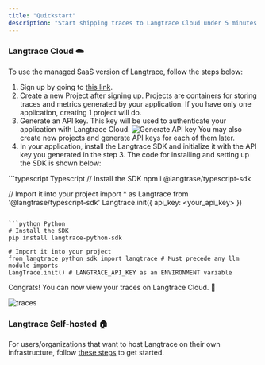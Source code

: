 ```yaml
---
title: "Quickstart"
description: "Start shipping traces to Langtrace Cloud under 5 minutes!"
---
```


### Langtrace Cloud ☁️

To use the managed SaaS version of Langtrace, follow the steps below:

1. Sign up by going to [this link](https://langtrace.ai/signup).
2. Create a new Project after signing up. Projects are containers for storing traces and metrics generated by your application. If you have only one application, creating 1 project will do.
3. Generate an API key. This key will be used to authenticate your application with Langtrace Cloud.
   ![Generate API key](/images/SCR-20240402-kvdo.png)
   <Tip>
     You may also create new projects and generate API keys for each of them
     later.
   </Tip>
4. In your application, install the Langtrace SDK and initialize it with the API key you generated in the step 3. The code for installing and setting up the SDK is shown below:

<CodeGroup>
  ```typescript Typescript
  // Install the SDK
  npm i @langtrase/typescript-sdk

// Import it into your project
import * as Langtrace from '@langtrase/typescript-sdk'
Langtrace.init({ api_key: <your_api_key> })

````

```python Python
# Install the SDK
pip install langtrace-python-sdk

# Import it into your project
from langtrace_python_sdk import langtrace # Must precede any llm module imports
LangTrace.init() # LANGTRACE_API_KEY as an ENVIRONMENT variable
````

</CodeGroup>

Congrats! You can now view your traces on Langtrace Cloud. 🚀

![traces](/images/trace.png)

### Langtrace Self-hosted 🏠

For users/organizations that want to host Langtrace on their own infrastructure, follow [these steps](hosting/overview) to get started.
